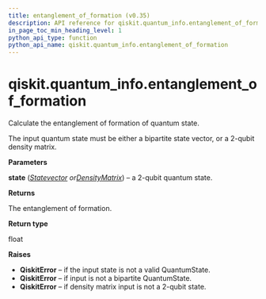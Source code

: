 ```yaml
---
title: entanglement_of_formation (v0.35)
description: API reference for qiskit.quantum_info.entanglement_of_formation in qiskit v0.35
in_page_toc_min_heading_level: 1
python_api_type: function
python_api_name: qiskit.quantum_info.entanglement_of_formation
---
```


<span id="qiskit-quantum-info-entanglement-of-formation" />

# qiskit.quantum\_info.entanglement\_of\_formation

<Function id="qiskit.quantum_info.entanglement_of_formation" isDedicatedPage={true} github="https://github.com/qiskit/qiskit/tree/stable/0.20/qiskit/quantum_info/states/measures.py" signature="entanglement_of_formation(state)">
  Calculate the entanglement of formation of quantum state.

  The input quantum state must be either a bipartite state vector, or a 2-qubit density matrix.

  **Parameters**

  **state** ([*Statevector*](qiskit.quantum_info.Statevector "qiskit.quantum_info.Statevector")  *or*[*DensityMatrix*](qiskit.quantum_info.DensityMatrix "qiskit.quantum_info.DensityMatrix")) – a 2-qubit quantum state.

  **Returns**

  The entanglement of formation.

  **Return type**

  float

  **Raises**

  *   **QiskitError** – if the input state is not a valid QuantumState.
  *   **QiskitError** – if input is not a bipartite QuantumState.
  *   **QiskitError** – if density matrix input is not a 2-qubit state.
</Function>

